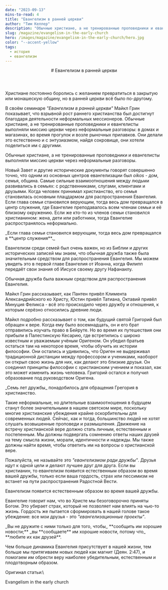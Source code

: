```yaml
---
date: "2023-09-13"
mins-to-read: 4
title: "Евангелизм в ранней церкви"
author: "Тим Келлер"
description: "Обычные христиане, а не тренированные проповедники и евангелисты выполняли миссию церкви."
slug: /magazine/evangelism-in-the-early-church
hero: /images/magazine/evangelism-in-the-early-church/hero.jpg
color: "--accent-yellow"
tags:
  - история
  - евангелизм
---
```


<Header
  src="/images/magazine/evangelism-in-the-early-church/hero.jpg"
  title="Евангелизм в ранней церкви"
  date="2023-09-13"
  author="Тим Келлер"
>
  # Евангелизм в ранней церкви
</Header>

Христиане постоянно боролись с желанием превратиться в закрытую или монашескую общину, но в ранней церкви всё было по-другому.

В своём семинаре _"Евангелизм в ранней церкви"_ Майкл Грин показывает, что взрывной рост раннего христианства был достигнут благодаря деятельности неформальных мессионеров. Обычные христиане, а не тренированные проповедники и евангелисты выполняли миссию церкви через неформальные разговоры: в домах и магазинах, во время прогулок и возле рыночных прилавков. Они делали это естественно и с энтузиазмом, найдя сокровище, они хотели поделиться им с другими.

<Quote author="Майкл Грин">
  Обычные христиане, а не тренированные проповедники и евангелисты выполняли миссию церкви через
  неформальные разговоры.
</Quote>

Новый Завет и другие исторические документы говорят совершенно точно, что одним из основных центров евангелизации был _oikos_ - дом, семья, община. Самые сильные взаимоотношения между людьми развивались в семьях: с родственниками, слугами, клиентами и друзьями. Когда человек принимал христианство, его семья становилась основным плацдармом для распространения Евангелия. Если глава семьи становился верующим, тогда весь дом превращался в центр служения, где Евангелие преподавалось всем членам семьи и её близкому окружению. Если же кто-то из членов семьи становился христианином: жена, дети или работники, тогда Евангелие распространялось неформально.

<ColoredTextBlock color="--accent-green">
  _Если глава семьи становился верующим, тогда весь дом превращался в **центр служения**._
</ColoredTextBlock>

Евангелизм среди семей был очень важен, но из Библии и других исторических записей мы знаем, что обычная дружба также была значительным средством для распространения Евангелия. Мы можем увидеть это в первой главе Евангелия от Иоанна, когда Филипп передаёт свои знания об Иисусе своему другу Нафанаилу.

<Thought>
  Обычная дружба была важным
  <HighlightedTextBlock color="--accent-yellow">средством</HighlightedTextBlock> для распространения
  Евангелия.
</Thought>

Майкл Грин рассказывает, как Пантен привёл Климента Александрийского ко Христу, Юстин привёл Татиана, Октавий привёл Минуция Феликса - всё это происходило через дружбу и отношения, к которым серёзно относились древние люди.

Майкл подробно рассказывает о том, как будущий святой Григорий был обращен к вере. Когда ему было восемнадцать, он и его брат отправились изучать право в Бейруте. Но во время их путешествия они прибыли в Палестинскую Кесарию, где встретились с широко известным и уважаемым учёным Оригеном. Он убедил братьев остаться там на некоторое время, чтобы обучить их истории философии. Они остались и удивились, что Ориген не выдерживал традиционной дистанции между профессором и учениками, наоборот он открыл свою жизнь для них, как делают это близкие друзья. Он соединил принципы философии с христианским учением и показал, как это может изменить жизнь человека. Григорий остался и получил образование под руководством Оригена.

<ColoredTextBlock color="--accent-green">
  _Семь лет дружбы_ понадобилось для обращения Грегория в христианство.
</ColoredTextBlock>

Такие неформальные, но длительные взаимоотношения в будущем станут более значительными в нашем светском мире, поскольку многие христианские убеждения крайне оскорбительны для современных людей. Сейчас, как и тогда, большинство людей не хотят слушать возвышенные проповеди и размышления. Движение на встречу христианской вере должно стать личным, естественным и постепенным. Мы должны подвергать сомнению ответы наших друзей на тему смысла жизни, морали, идентичности и надежды. Мы также должны найти время, чтобы ответить им на вопросы о христианской вере.

Пожалуйста, не называйте это _"евангелизмом ради дружбы"_. Друзья идут к одной цели и делают лучшее друг для друга. Если вы христианин, то евангелизм появится естественным образом во время вашей дружбы, только если ваша гордость, страх или пессимизм не встанет на пути распространения Радостной Вести.

<Thought>
  Евангелизм появится
  <HighlightedTextBlock color="--accent-yellow">естественным образом</HighlightedTextBlock> во время
  вашей дружбы.
</Thought>

Евангелие говорит нам, что во Христе мы безоговорочно приняты Богом. Это убирает страх, который не позволяет нам влиять на чью-то жизнь. Гордость же пытается сформировать в нашей голове такое убеждение: все мои друзья - это _"евангелизационные проекты"_.

<ColoredTextBlock color="--accent-green">
  _Вы не дружите с ними только для того, чтобы_ **сообщить им хорошие новости;** _вы **сообщаете**
  им хорошие новости, потому что_ **любите их как друзей**.
</ColoredTextBlock>

Чем больше динамика Евангелия присутствует в нашей жизни, тем больше мы притягиваем новых людей как магнит (<Link href="https://bible.by/nrt/44/2/">Деян. 2:47</Link>), и помогаем им обрести веру наиболее убедительным, естественным и плодотворным образом.

Оригинал статьи:\
<Link href="https://mcusercontent.com/a03a982fbbfe3cacb8520b8d6/files/33a44cf5-7870-f8a1-06bf-b4af70842e74/Evangelism_Early_Church.pdf">Evangelism in the early church</Link>
